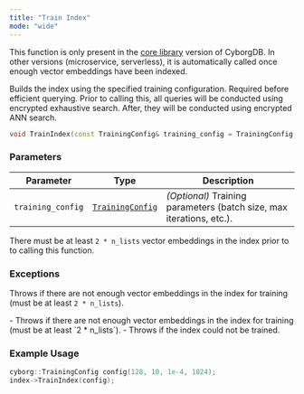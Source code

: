 ```yaml
---
title: "Train Index"
mode: "wide"
---
```


<Note>This function is only present in the [core library](../../../guides/get-started/about#deployment-models) version of CyborgDB.
In other versions (microservice, serverless), it is automatically called once enough vector embeddings have been indexed.</Note>

Builds the index using the specified training configuration. Required before efficient querying.
Prior to calling this, all queries will be conducted using encrypted exhaustive search.
After, they will be conducted using encrypted ANN search.

```cpp
void TrainIndex(const TrainingConfig& training_config = TrainingConfig());
```

### Parameters

| Parameter | Type | Description |
|----------|------------|--------------------|
| `training_config` | [`TrainingConfig`](../types#trainingconfig) | _(Optional)_ Training parameters (batch size, max iterations, etc.). |

<Tip>There must be at least `2 * n_lists` vector embeddings in the index prior to to calling this function.</Tip>

### Exceptions

Throws if there are not enough vector embeddings in the index for training (must be at least `2 * n_lists`).

<AccordionGroup>
    <Accordion title="std::runtime_exception">
        - Throws if there are not enough vector embeddings in the index for training (must be at least `2 * n_lists`).
        - Throws if the index could not be trained.
    </Accordion>
</AccordionGroup>

### Example Usage

```cpp
cyborg::TrainingConfig config(128, 10, 1e-4, 1024);
index->TrainIndex(config);
```